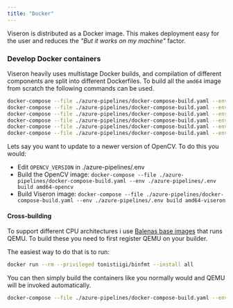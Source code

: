 ```yaml
---
title: "Docker"
---
```


Viseron is distributed as a Docker image. This makes deployment easy for the user and reduces the _"But it works on my machine"_ factor.

### Develop Docker containers

Viseron heavily uses multistage Docker builds, and compilation of different components are split into different Dockerfiles.
To build all the `amd64` image from scratch the following commands can be used.

```bash
docker-compose --file ./azure-pipelines/docker-compose-build.yaml --env ./azure-pipelines/.env build amd64-ffmpeg && \
docker-compose --file ./azure-pipelines/docker-compose-build.yaml --env ./azure-pipelines/.env build amd64-opencv && \
docker-compose --file ./azure-pipelines/docker-compose-build.yaml --env ./azure-pipelines/.env build amd64-dlib && \
docker-compose --file ./azure-pipelines/docker-compose-build.yaml --env ./azure-pipelines/.env build amd64-wheels && \
docker-compose --file ./azure-pipelines/docker-compose-build.yaml --env ./azure-pipelines/.env build amd64-base && \
docker-compose --file ./azure-pipelines/docker-compose-build.yaml --env ./azure-pipelines/.env build amd64-viseron
```

Lets say you want to update to a newer version of OpenCV.
To do this you would:

- Edit `OPENCV_VERSION` in ./azure-pipelines/.env
- Build the OpenCV image: `docker-compose --file ./azure-pipelines/docker-compose-build.yaml --env ./azure-pipelines/.env build amd64-opencv`
- Build Viseron image: `docker-compose --file ./azure-pipelines/docker-compose-build.yaml --env ./azure-pipelines/.env build amd64-viseron`

#### Cross-building

To support different CPU architectures i use [Balenas base images](https://www.balena.io/docs/reference/base-images/base-images/) that runs QEMU.
To build these you need to first register QEMU on your builder.

The easiest way to do that is to run:

```bash
docker run --rm --privileged tonistiigi/binfmt --install all
```

You can then simply build the containers like you normally would and QEMU will be invoked automatically.

```bash
docker-compose --file ./azure-pipelines/docker-compose-build.yaml --env ./azure-pipelines/.env build aarch64-viseron
```
